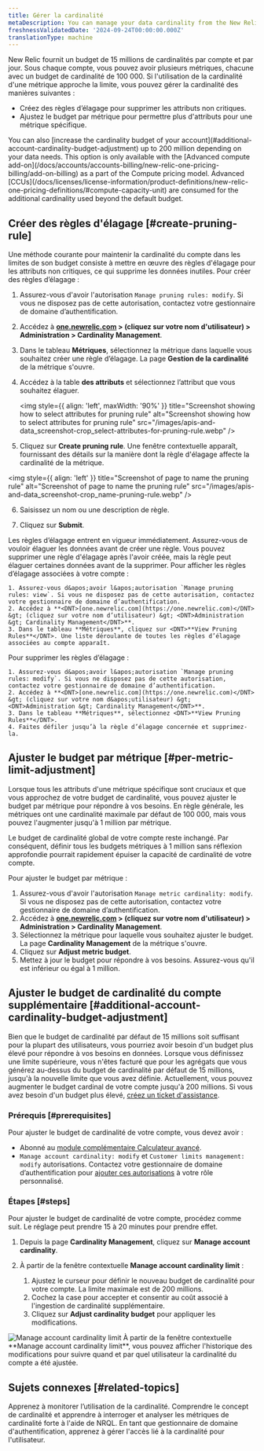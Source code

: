 ```yaml
---
title: Gérer la cardinalité
metaDescription: You can manage your data cardinality from the New Relic UI.
freshnessValidatedDate: '2024-09-24T00:00:00.000Z'
translationType: machine
---
```


New Relic fournit un budget de 15 millions de cardinalités par compte et par jour. Sous chaque compte, vous pouvez avoir plusieurs métriques, chacune avec un budget de cardinalité de 100 000. Si l&apos;utilisation de la cardinalité d&apos;une métrique approche la limite, vous pouvez gérer la cardinalité des manières suivantes :

* Créez des règles d’élagage pour supprimer les attributs non critiques.
* Ajustez le budget par métrique pour permettre plus d&apos;attributs pour une métrique spécifique.

<Callout variant="important">
  You can also [increase the cardinality budget of your account](#additional-account-cardinality-budget-adjustment) up to 200 million depending on your data needs. This option is only available with the [Advanced compute add-on](/docs/accounts/accounts-billing/new-relic-one-pricing-billing/add-on-billing) as a part of the Compute pricing model. Advanced [CCUs](/docs/licenses/license-information/product-definitions/new-relic-one-pricing-definitions/#compute-capacity-unit) are consumed for the additional cardinality used beyond the default budget.
</Callout>

## Créer des règles d&apos;élagage [#create-pruning-rule]

Une méthode courante pour maintenir la cardinalité du compte dans les limites de son budget consiste à mettre en œuvre des règles d&apos;élagage pour les attributs non critiques, ce qui supprime les données inutiles. Pour créer des règles d’élagage :

1. Assurez-vous d&apos;avoir l&apos;autorisation `Manage pruning rules: modify`. Si vous ne disposez pas de cette autorisation, contactez votre gestionnaire de domaine d’authentification.

2. Accédez à **<DNT>[one.newrelic.com](https://one.newrelic.com)</DNT> &gt; (cliquez sur votre nom d&apos;utilisateur) &gt; <DNT>Administration &gt; Cardinality Management</DNT>**.

3. Dans le tableau **Métriques**, sélectionnez la métrique dans laquelle vous souhaitez créer une règle d’élagage. La page **Gestion de la cardinalité** de la métrique s&apos;ouvre.

4. Accédez à la table **des attributs** et sélectionnez l’attribut que vous souhaitez élaguer.

   <img style={{ align: 'left', maxWidth: '90%' }} title="Screenshot showing how to select attributes for pruning rule" alt="Screenshot showing how to select attributes for pruning rule" src="/images/apis-and-data_screenshot-crop_select-attributes-for-pruning-rule.webp" />

5. Cliquez sur <DNT>**Create pruning rule**</DNT>. Une fenêtre contextuelle apparaît, fournissant des détails sur la manière dont la règle d&apos;élagage affecte la cardinalité de la métrique.

<img style={{ align: 'left' }} title="Screenshot of page to name the pruning rule" alt="Screenshot of page to name the pruning rule" src="/images/apis-and-data_screenshot-crop_name-pruning-rule.webp" />

6. Saisissez un nom ou une description de règle.

7. Cliquez sur <DNT>**Submit**</DNT>.

<Callout variant="caution">
  Les règles d’élagage entrent en vigueur immédiatement. Assurez-vous de vouloir élaguer les données avant de créer une règle. Vous pouvez supprimer une règle d&apos;élagage après l&apos;avoir créée, mais la règle peut élaguer certaines données avant de la supprimer.
</Callout>

<CollapserGroup>
  <Collapser id="view-pruning-rules" title="Voir les règles d'élagage">
    Pour afficher les règles d’élagage associées à votre compte :

    1. Assurez-vous d&apos;avoir l&apos;autorisation `Manage pruning rules: view`. Si vous ne disposez pas de cette autorisation, contactez votre gestionnaire de domaine d’authentification.
    2. Accédez à **<DNT>[one.newrelic.com](https://one.newrelic.com)</DNT> &gt; (cliquez sur votre nom d’utilisateur) &gt; <DNT>Administration &gt; Cardinality Management</DNT>**.
    3. Dans le tableau **Métriques**, cliquez sur <DNT>**View Pruning Rules**</DNT>. Une liste déroulante de toutes les règles d’élagage associées au compte apparaît.
  </Collapser>

  <Collapser id="delete-pruning-rule" title="Supprimer les règles d'élagage">
    Pour supprimer les règles d’élagage :

    1. Assurez-vous d&apos;avoir l&apos;autorisation `Manage pruning rules: modify`. Si vous ne disposez pas de cette autorisation, contactez votre gestionnaire de domaine d’authentification.
    2. Accédez à **<DNT>[one.newrelic.com](https://one.newrelic.com)</DNT> &gt; (cliquez sur votre nom d&apos;utilisateur) &gt; <DNT>Administration &gt; Cardinality Management</DNT>**.
    3. Dans le tableau **Métriques**, sélectionnez <DNT>**View Pruning Rules**</DNT>.
    4. Faites défiler jusqu’à la règle d’élagage concernée et supprimez-la.
  </Collapser>
</CollapserGroup>

## Ajuster le budget par métrique [#per-metric-limit-adjustment]

Lorsque tous les attributs d&apos;une métrique spécifique sont cruciaux et que vous approchez de votre budget de cardinalité, vous pouvez ajuster le budget par métrique pour répondre à vos besoins. En règle générale, les métriques ont une cardinalité maximale par défaut de 100 000, mais vous pouvez l&apos;augmenter jusqu&apos;à 1 million par métrique.

<Callout variant="tip">
  Le budget de cardinalité global de votre compte reste inchangé. Par conséquent, définir tous les budgets métriques à 1 million sans réflexion approfondie pourrait rapidement épuiser la capacité de cardinalité de votre compte.
</Callout>

Pour ajuster le budget par métrique :

1. Assurez-vous d&apos;avoir l&apos;autorisation `Manage metric cardinality: modify`. Si vous ne disposez pas de cette autorisation, contactez votre gestionnaire de domaine d’authentification.
2. Accédez à **<DNT>[one.newrelic.com](https://one.newrelic.com)</DNT> &gt; (cliquez sur votre nom d&apos;utilisateur) &gt; <DNT>Administration &gt; Cardinality Management</DNT>**.
3. Sélectionnez la métrique pour laquelle vous souhaitez ajuster le budget. La page **Cardinality Management** de la métrique s&apos;ouvre.
4. Cliquez sur <DNT>**Adjust metric budget**</DNT>.
5. Mettez à jour le budget pour répondre à vos besoins. Assurez-vous qu&apos;il est inférieur ou égal à 1 million.

## Ajuster le budget de cardinalité du compte supplémentaire [#additional-account-cardinality-budget-adjustment]

Bien que le budget de cardinalité par défaut de 15 millions soit suffisant pour la plupart des utilisateurs, vous pourriez avoir besoin d&apos;un budget plus élevé pour répondre à vos besoins en données. Lorsque vous définissez une limite supérieure, vous n&apos;êtes facturé que pour les agrégats que vous générez au-dessus du budget de cardinalité par défaut de 15 millions, jusqu&apos;à la nouvelle limite que vous avez définie. Actuellement, vous pouvez augmenter le budget cardinal de votre compte jusqu&apos;à 200 millions. Si vous avez besoin d&apos;un budget plus élevé, [créez un ticket d&apos;assistance](https://one.newrelic.com/help-xp).

### Prérequis [#prerequisites]

Pour ajuster le budget de cardinalité de votre compte, vous devez avoir :

* Abonné au [module complémentaire Calculateur avancé](/docs/accounts/accounts-billing/new-relic-one-pricing-billing/add-on-billing).
* `Manage account cardinality: modify` et `Customer limits management: modify` autorisations. Contactez votre gestionnaire de domaine d’authentification pour [ajouter ces autorisations](#access-management) à votre rôle personnalisé.

### Étapes [#steps]

Pour ajuster le budget de cardinalité de votre compte, procédez comme suit. Le réglage peut prendre 15 à 20 minutes pour prendre effet.

1. Depuis la page <DNT>**Cardinality Management**</DNT>, cliquez sur <DNT>**Manage account cardinality**</DNT>.

2. À partir de la fenêtre contextuelle <DNT>**Manage account cardinality limit**</DNT> :

   1. Ajustez le curseur pour définir le nouveau budget de cardinalité pour votre compte. La limite maximale est de 200 millions.
   2. Cochez la case pour accepter et consentir au coût associé à l&apos;ingestion de cardinalité supplémentaire.
   3. Cliquez sur <DNT>**Adjust cardinality budget**</DNT> pour appliquer les modifications.

<img title="Manage account cardinality limit" alt="Manage account cardinality limit" src="/images/adjust-account-cardinality.webp" />

<Callout variant="tip">
  À partir de la fenêtre contextuelle <DNT>**Manage account cardinality limit**</DNT>, vous pouvez afficher l&apos;historique des modifications pour suivre quand et par quel utilisateur la cardinalité du compte a été ajustée.
</Callout>

## Sujets connexes [#related-topics]

<DocTiles>
  <DocTile title="cardinalité du moniteur" path="/docs/data-apis/ingest-apis/metric-api/monitor-cardinality">
    Apprenez à monitorer l’utilisation de la cardinalité.
  </DocTile>

  <DocTile title="Comprendre et requête forte cardinalité métriques" path="/docs/data-apis/ingest-apis/metric-api/NRQL-high-cardinality-metrics">
    Comprendre le concept de cardinalité et apprendre à interroger et analyser les métriques de cardinalité forte à l&apos;aide de NRQL.
  </DocTile>

  <DocTile title="Gestion des accès" path="/docs/data-apis/ingest-apis/metric-api/cardinality-access-management">
    En tant que gestionnaire de domaine d&apos;authentification, apprenez à gérer l&apos;accès lié à la cardinalité pour l&apos;utilisateur.
  </DocTile>
</DocTiles>